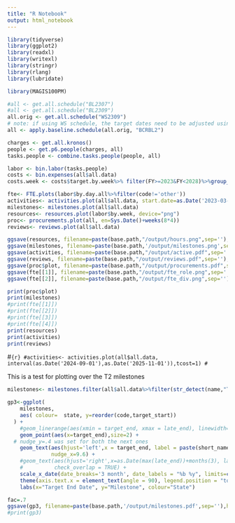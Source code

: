 ```yaml
---
title: "R Notebook"
output: html_notebook
---
```



```r
library(tidyverse)
library(ggplot2)
library(readxl)
library(writexl)
library(stringr)
library(rlang)
library(lubridate)

library(MAGIS100PM)
```


```r
#all <- get.all.schedule("BL2307")
#all <- get.all.schedule("BL2309")
all.orig <- get.all.schedule("WS2309")
# note: if using WS schedule, the target dates need to be adjusted using the baseline
all <- apply.baseline.schedule(all.orig, "BCRBL2")

charges <- get.all.kronos()
people <- get.p6.people(charges, all)
tasks.people <- combine.tasks.people(people, all)

```

```r
labor <- bin.labor(tasks.people)
costs <- bin.expenses(all$all.data)
costs.week <- costs$target.by.week%>% filter(FY>=2023&FY<2028)%>%group_by(FY)%>%mutate(csum=cumsum(hsum))
```


```r
fte<- FTE.plots(labor$by.day.all%>%filter(code!='other'))
activities<- activities.plot(all$all.data, start.date=as.Date('2023-03-01'),end.date=as.Date('2023-12-01'))
milestones<- milestones.plot(all$all.data)
resources<- resources.plot(labor$by.week, device="png")
proc<- procurements.plot(all, en=Sys.Date()+weeks(8*4))
reviews<- reviews.plot(all$all.data)
```

```r
ggsave(resources, filename=paste(base.path,"/output/hours.png",sep=''), width=24, units='in', device='png')
ggsave(milestones, filename=paste(base.path,'/output/milestones.png',sep=''), width=11, units='in', device="png")
ggsave(activities, filename=paste(base.path,"/output/active.pdf",sep=''),width=12, height=10, units="in", device="pdf")
ggsave(reviews, filename=paste(base.path,"/output/reviews.pdf",sep=''),units="in", width=11, device="pdf")
ggsave(proc$plot, filename=paste(base.path,"/output/procurements.pdf",sep=''),units="in", width=16, device="pdf")
ggsave(fte[[1]], filename=paste(base.path,"/output/fte_role.png",sep=''),units="in", device="png")
ggsave(fte[[2]], filename=paste(base.path,"/output/fte_div.png",sep=''),units="in", device="png")

```


```r
print(proc$plot)
print(milestones)
#print(fte[[1]])
#print(fte[[2]])
#print(fte[[3]])
#print(fte[[4]])
print(resources)
print(activities)
print(reviews)
```

#```{r}
#activities<- activities.plot(all$all.data, interval(as.Date('2024-09-01'),as.Date('2025-11-01')),tcost=1)
#```


This is a test for plotting over the T2 milestones
```r
milestones<- milestones.filter(all$all.data%>%filter(str_detect(name,"T2 ")),exclude.future=FALSE)

gp3<-ggplot(
    milestones,
    aes( colour=  state, y=reorder(code,target_start))
  ) +
    #geom_linerange(aes(xmin = target_end, xmax = late_end), linewidth=.10)+ #, colour='blue') +
    geom_point(aes(x=target_end),size=2) +
  # nudge_y=.4 was set for both the next ones
    geom_text(aes(hjust='left',x = target_end, label = paste(short_name, ' (', total_float,')', sep='')),
              nudge_x=9.6) +
    #geom_text(aes(hjust='right',x=as.Date(max(late_end))+months(3), label = paste(total_float, sep='/')),
    #          check_overlap = TRUE) +
    scale_x_date(date_breaks='3 month', date_labels = "%b %y", limits=c(as.Date("2023-03-01"), as.Date("2030-03-01"))) +
    theme(axis.text.x = element_text(angle = 90), legend.position = "top") +
    labs(x="Target End Date", y="Milestone", colour="State")

fac=.7
ggsave(gp3, filename=paste(base.path,'/output/milestones.pdf',sep=''),height=15*fac, width=14*fac,units='in', device="pdf")
#print(gp3)

```


